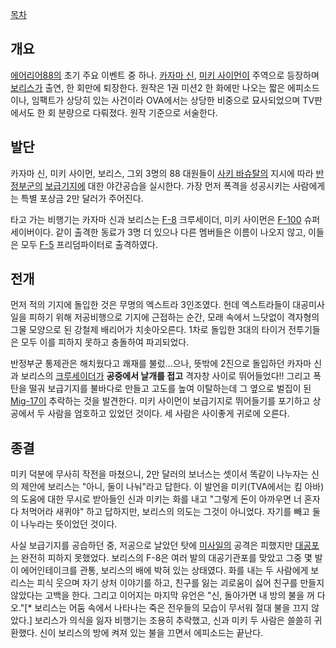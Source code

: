 [[목차]]

== 개요 ==
[[에어리어88]]의 초기 주요 이벤트 중 하나. [[카자마 신]], [[미키 사이먼]]이 주역으로 등장하며 [[보리스]]가 출연, 한 회만에 퇴장한다. 원작은 1권 미션2 한 화에만 나오는 짧은 에피소드이나, 임팩트가 상당히 있는 사건이라 OVA에서는 상당한 비중으로 묘사되었으며 TV판에서도 한 회 분량으로 다뤄졌다. 원작 기준으로 서술한다.

== 발단 ==
카자마 신, 미키 사이먼, 보리스, 그외 3명의 88 대원들이 [[사키 바슈탈]]의 지시에 따라 [[반정부군]]의 [[보급]]기지에 대한 야간공습을 실시한다. 가장 먼저 폭격을 성공시키는 사람에게는 특별 포상금 2만 달러가 주어진다.

타고 가는 비행기는 카자마 신과 보리스는 [[F-8]] 크루세이더, 미키 사이먼은 [[F-100]] 슈퍼세이버이다. 같이 출격한 동료가 3명 더 있으나 다른 멤버들은 이름이 나오지 않고, 이들은 모두 [[F-5]] 프리덤파이터로 출격하였다.

== 전개 ==
먼저 적의 기지에 돌입한 것은 무명의 엑스트라 3인조였다. 헌데 엑스트라들이 대공미사일을 피하기 위해 저공비행으로 기지에 근접하는 순간, 모래 속에서 느닷없이 격자형의 그물 모양으로 된 강철제 배리어가 치솟아오른다. 1차로 돌입한 3대의 타이거 전투기들은 모두 이를 피하지 못하고 충돌하여 파괴되었다. 

반정부군 통제관은 해치웠다고 쾌재를 불렀...으나, 뜻밖에 2진으로 돌입하던 카자마 신과 보리스의 [[크루세이더]]가 '''공중에서 날개를 접고''' 격자창 사이로 뛰어들었다!! 그리고 폭탄을 떨궈 보급기지를 불바다로 만들고 고도를 높여 이탈하는데 그 옆으로 벌집이 된 [[Mig-17]]이 추락하는 것을 발견한다. 미키 사이먼이 보급기지로 뛰어들기를 포기하고 상공에서 두 사람을 엄호하고 있었던 것이다. 세 사람은 사이좋게 귀로에 오른다.

== 종결 ==
미키 덕분에 무사히 작전을 마쳤으니, 2만 달러의 보너스는 셋이서 똑같이 나누자는 신의 제안에 보리스는 "아니, 둘이 나눠"라고 답한다. 이 발언을 미키(TVA에서는 킴 아바)의 도움에 대한 무시로 받아들인 신과 미키는 화를 내고 "그렇게 돈이 아까우면 너 혼자 다 처먹어라 새퀴야" 하고 답하지만, 보리스의 의도는 그것이 아니었다. 자기를 빼고 둘이 나누라는 뜻이었던 것이다.

사실 보급기지를 공습하던 중, 저공으로 날았던 탓에 [[미사일]]의 공격은 피했지만 [[대공포]]는 완전히 피하지 못했었다. 보리스의 F-8은 여러 발의 대공기관포를 맞았고 그중 몇 발이 에어인테이크를 관통, 보리스의 배에 박혀 있는 상태였다. 화를 내는 두 사람에게 보리스는 피식 웃으며 자기 상처 이야기를 하고, 친구를 잃는 괴로움이 싫어 친구를 만들지 않았다는 고백을 한다. 그리고 이어지는 마지막 유언은 "신, 돌아가면 내 방의 불을 꺼 다오."[* 보리스는 어둠 속에서 나타나는 죽은 전우들의 모습이 무서워 절대 불을 끄지 않았다.] 보리스가 의식을 잃자 비행기는 조용히 추락했고, 신과 미키 두 사람은 쓸쓸히 귀환했다. 신이 보리스의 방에 켜져 있는 불을 끄면서 에피소드는 끝난다.


